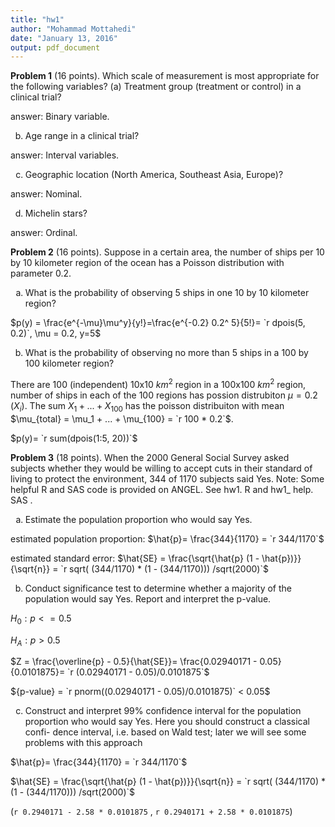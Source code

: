 ```yaml
---
title: "hw1"
author: "Mohammad Mottahedi"
date: "January 13, 2016"
output: pdf_document
---
```

__Problem 1__ (16 points). Which scale of measurement is most appropriate
for the following variables?
(a) Treatment group (treatment or control) in a clinical trial?

answer: Binary variable.

(b) Age range in a clinical trial?

answer: Interval variables.

(c) Geographic location (North America, Southeast Asia, Europe)?

answer: Nominal.

(d) Michelin stars?

answer: Ordinal.


__Problem 2__ (16 points). Suppose in a certain area, the number of ships
per 10 by 10 kilometer region of the ocean has a Poisson distribution with
parameter 0.2.

(a) What is the probability of observing 5 ships in one 10 by 10 kilometer
region?

$p(y) = \frac{e^{-\mu}\mu^y}{y!}=\frac{e^{-0.2} 0.2^ 5}{5!}= `r dpois(5, 0.2)`, \mu = 0.2, y=5$


(b) What is the probability of observing no more than 5 ships in a 100 by
100 kilometer region?

There are 100 (independent) 10x10 $km^2$ region in a 100x100 $km^2$  region, number of ships in each of the 100 regions has possion distrubiton $\mu = 0.2$ $(X_i)$. The sum $X_1 +...+ X_{100}$ has the poisson distribuiton with mean $\mu_{total} = \mu_1 + ... + \mu_{100} =  `r 100 * 0.2`$.

$p(y)= `r sum(dpois(1:5, 20))`$


__Problem 3__ (18 points). When the 2000 General Social Survey asked subjects
whether they would be willing to accept cuts in their standard of living to
protect the environment, 344 of 1170 subjects said Yes. Note: Some helpful
R and SAS code is provided on ANGEL. See hw1. R and hw1_ help. SAS .

(a) Estimate the population proportion who would say Yes.

estimated population proportion: $\hat{p}= \frac{344}{1170} = `r 344/1170`$

estimated standard error: $\hat{SE} = \frac{\sqrt{\hat{p} (1 - \hat{p})}}{\sqrt{n}} = `r sqrt( (344/1170) * (1 - (344/1170))) /sqrt(2000)`$

(b) Conduct significance test to determine whether a majority of the population
would say Yes. Report and interpret the p-value.

$H_0: p <= 0.5$

$H_A: p> 0.5$

$Z = \frac{\overline{p} - 0.5}{\hat{SE}}= \frac{0.02940171 - 0.05}{0.0101875}= `r (0.02940171 - 0.05)/0.0101875`$

${p-value} = `r pnorm((0.02940171 - 0.05)/0.0101875)` < 0.05$

(c) Construct and interpret 99% confidence interval for the population proportion
who would say Yes. Here you should construct a classical confi-
dence interval, i.e. based on Wald test; later we will see some problems
with this approach

$\hat{p}= \frac{344}{1170} = `r 344/1170`$

$\hat{SE} = \frac{\sqrt{\hat{p} (1 - \hat{p})}}{\sqrt{n}} = `r sqrt( (344/1170) * (1 - (344/1170))) /sqrt(2000)`$

(`r 0.2940171 - 2.58 * 0.0101875` , `r 0.2940171 + 2.58 * 0.0101875`)

